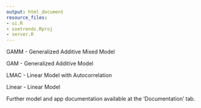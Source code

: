 ```yaml
---
output: html_document
resource_files:
- ui.R
- soetrends.Rproj
- server.R
---
```

GAMM - Generalized Additive Mixed Model

GAM - Generalized Additive Model

LMAC - Linear Model with Autocorrelation

Linear - Linear Model

Further model and app documentation available at the 'Documentation' tab. 